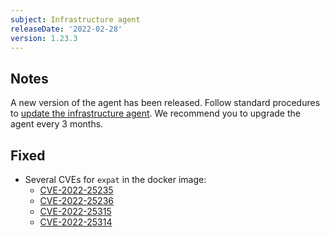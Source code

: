 ```yaml
---
subject: Infrastructure agent
releaseDate: '2022-02-28'
version: 1.23.3
---
```


## Notes

A new version of the agent has been released. Follow standard procedures to [update the infrastructure agent](/docs/infrastructure/install-configure-manage-infrastructure/update-or-uninstall/update-infrastructure-agent).
We recommend you to upgrade the agent every 3 months.

## Fixed

- Several CVEs for `expat` in the docker image:
  - [CVE-2022-25235](avd.aquasec.com/nvd/cve-2022-25235)
  - [CVE-2022-25236](avd.aquasec.com/nvd/cve-2022-25236)
  - [CVE-2022-25315](avd.aquasec.com/nvd/cve-2022-25315)
  - [CVE-2022-25314](avd.aquasec.com/nvd/cve-2022-25314)
